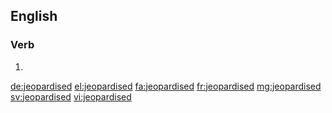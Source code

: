 ==English==

===Verb===
{{head|en|verb form}}

# {{en-past of|jeopardise}}

[[de:jeopardised]]
[[el:jeopardised]]
[[fa:jeopardised]]
[[fr:jeopardised]]
[[mg:jeopardised]]
[[sv:jeopardised]]
[[vi:jeopardised]]